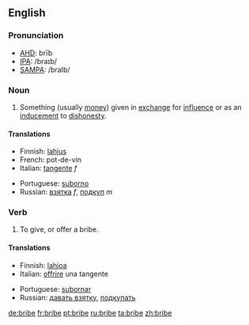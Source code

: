 ==English==

===Pronunciation===
*[[w:AHD|AHD]]: brīb
*[[w:IPA|IPA]]: /braɪb/
*[[w:SAMPA|SAMPA]]: /braIb/

===Noun===
{{en-noun-reg}}

# Something (usually [[money]]) given in [[exchange]] for [[influence]] or as an [[inducement]] to [[dishonesty]].

====Translations====
{{top}}
*Finnish: [[lahjus]]
*French: pot-de-vin
*Italian: [[tangente]] ''f''
{{mid}}
*Portuguese: [[suborno]]
*Russian: [[взятка]] ''f'', [[подкуп]] ''m''
{{bottom}}

===Verb===
{{en-infl-reg-vowel-e|brib|e}}

# To give, or offer a bribe.

====Translations====
{{top}}
*Finnish: [[lahjoa]]
*Italian: [[offrire]] una tangente
{{mid}}
*Portuguese: [[subornar]]
*Russian: [[давать взятку]], [[подкупать]]
{{bottom}}

[[de:bribe]]
[[fr:bribe]]
[[pt:bribe]]
[[ru:bribe]]
[[ta:bribe]]
[[zh:bribe]]